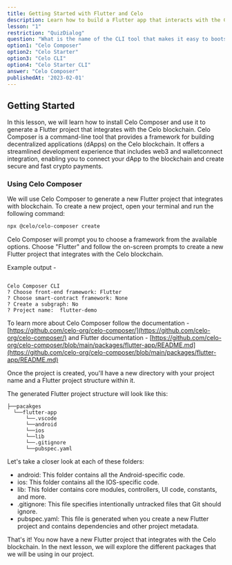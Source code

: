 ```yaml
---
title: Getting Started with Flutter and Celo
description: Learn how to build a Flutter app that interacts with the Celo blockchain
lesson: "1"
restriction: "QuizDialog"
question: "What is the name of the CLI tool that makes it easy to bootstrap a web3 project?"
option1: "Celo Composer"
option2: "Celo Starter"
option3: "Celo CLI"
option4: "Celo Starter CLI"
answer: "Celo Composer"
publishedAt: '2023-02-01'
---
```


## Getting Started

In this lesson, we will learn how to install Celo Composer and use it to generate a Flutter project that integrates with the Celo blockchain. Celo Composer is a command-line tool that provides a framework for building decentralized applications (dApps) on the Celo blockchain. It offers a streamlined development experience that includes web3 and walletconnect integration, enabling you to connect your dApp to the blockchain and create secure and fast crypto payments.


### Using Celo Composer

We will use Celo Composer to generate a new Flutter project that integrates with blockchain. To create a new project, open your terminal and run the following command:

```bash
npx @celo/celo-composer create
```

Celo Composer will prompt you to choose a framework from the available options. Choose "Flutter" and follow the on-screen prompts to create a new Flutter project that integrates with the Celo blockchain.

Example output - 

```text

Celo Composer CLI
? Choose front-end framework: Flutter
? Choose smart-contract framework: None
? Create a subgraph: No
? Project name:  flutter-demo
```

To learn more about Celo Composer follow the documentation - [https://github.com/celo-org/celo-composer/](https://github.com/celo-org/celo-composer/) and Flutter documentation - [https://github.com/celo-org/celo-composer/blob/main/packages/flutter-app/README.md](https://github.com/celo-org/celo-composer/blob/main/packages/flutter-app/README.md)

Once the project is created, you'll have a new directory with your project name and a Flutter project structure within it.

The generated Flutter project structure will look like this:

```text
├──pacakges
  └──flutter-app
      └──.vscode
      └──android
      └──ios
      └──lib
      └──.gitignore
      └──pubspec.yaml
```

Let's take a closer look at each of these folders:

- android: This folder contains all the Android-specific code.
- ios: This folder contains all the IOS-specific code.
- lib: This folder contains core modules, controllers, UI code, constants, and more.
- .gitignore: This file specifies intentionally untracked files that Git should ignore.
- pubspec.yaml: This file is generated when you create a new Flutter project and contains dependencies and other project metadata.

That's it! You now have a new Flutter project that integrates with the Celo blockchain. In the next lesson, we will explore the different packages that we will be using in our project.

